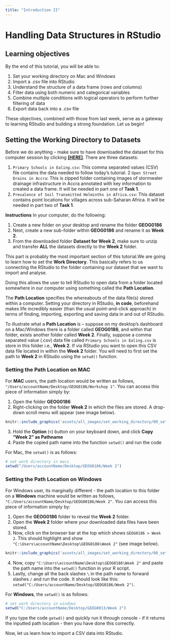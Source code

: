 ```yaml
---
title: "Introduction II"
---
```


# Handling Data Structures in RStudio

## Learning objectives

By the end of this tutorial, you will be able to:

1. Set your working directory on Mac and Windows
2. Import a .csv file into RStudio
3. Understand the structure of a data frame (rows and columns)
4. Filter data using both numeric and categorical variables
5. Combine multiple conditions with logical operators to perform further filtering of data
6. Export data back into a .csv file

These objectives, combined with those from last week, serve as a gateway to learning RStudio and building a strong foundation. Let us begin!

## Setting the Working Directory to Datasets

:::{.callout-warning}
Before we do anything - make sure to have downloaded the dataset for this computer session by clicking [**[HERE]**](). There are three datasets:

1. `Primary Schools in Ealing.csv`: This comma separated values (CSV) file contains the data needed to follow today's tutorial.
2 `Open Street Drains in Accra`: This is zipped folder containing images of stormwater drainage infrastructure in Accra annotated with key information to created a data frame. It will be needed in part one of **Task 1**.
3. `Prevalence of Soil Transmitted Helminths in Africa.csv`: This dataset contains point locations for villages across sub-Saharan Africa. It will be needed in part two of **Task 1**.

**Instructions**
In your computer, do the following:

1. Create a new folder on your desktop and rename the folder **GEOG0186**
2. Next, create a new sub-folder within **GEOG0186** and rename it as **Week 2**.
3. From the downloaded folder **Dataset for Week 2**, make sure to unzip and transfer **ALL** the datasets directly to the **Week 2** folder.
:::

This part is probably the most important section of this tutorial.We are going to learn how to set the **Work Directory**. This basically refers to us connecting the RStudio to the folder containing our dataset that we want to import and analyse. 

Doing this allows the user to tell RStudio to open data from a folder located somewhere in our computer using something called the **Path Location**. 

The **Path Location** specifies the whereabouts of the data file(s) stored within a computer. Setting your directory in RStudio, **in code**, beforehand makes life incredibly easier (than the usual point-and-click approach) in terms of finding, importing, exporting and saving data in and out of RStudio.

To illustrate what a **Path Location** is – suppose on my desktop's dashboard on a Mac/Windows there is a folder called **GEOG0186**, and within that folder, exists another folder called **Week 2**. Finally, suppose a comma separated value (.csv) data file called `Primary Schools in Ealing.csv` is store in this folder i.e., **Week 2**. If via RStudio you want to open this CSV data file located in within the **Week 2** folder. You will need to first set the path to **Week 2** in RStudio using the `setwd()` function.

### Setting the Path Location on MAC

For **MAC** users, the path location would be written as follows, `"/Users/accountName/Desktop/GEOG0186/Workshop 1"`. You can access this piece of information simply by:

1. Open the folder **GEOG0186**
2. Right-clicking on the folder **Week 2** in which the files are stored. A drop-down scroll menu will appear (see image below).

```r
knitr::include_graphics('assets/all_images/set_working_directory/00_setwd_mac.png', error = FALSE) 
```

3. Hold the **Option** (`⌥`) button on your keyboard down, and click **Copy "Week 2" as Pathname**
4. Paste the copied path name into the function `setwd()` and run the code

For Mac, the `setwd()` is as follows:

```r
# set work directory in macs
setwd("/Users/accountName/Desktop/GEOG0186/Week 2")
```

### Setting the Path Location on Windows

For Windows user, its marginally different - the path location to this folder on a **Windows** machine would be written as follows, `"C:/Users/accountName/Desktop/GEOG00186/Week 2"`. You can access this piece of information simply by:

1. Open the **GEOG0186** folder to reveal the **Week 2** folder.
2. Open the **Week 2** folder where your downloaded data files have been stored.
3. Now, click on the browser bar at the top which shows `GEOG0186 > Week 2`. This should highlight and show `"C:\Users\accountName\Desktop\GEOG0186\Week 2"` (see image below).

```r
knitr::include_graphics('assets/all_images/set_working_directory/00_setwd_windows.png', error = FALSE) 
```

4. Now, copy `"C:\Users\accountName\Desktop\GEOG0186\Week 2"` and paste the path name into the `setwd()` function in your R script.
5. Lastly, change all the back slashes `\` in the path name to forward slashes `/` and run the code. It should look like this: `setwd("C:/Users/accountName/Desktop/GEOG0186/Week 2")`.

For **Windows**, the `setwd()` is as follows:

```r
# set work directory in windows
setwd("C:/Users/accountName/Desktop/GEOG0013/Week 2")
```

If you type the code `getwd()` and quickly run it through console - if it returns the inputted path location - then you have done this correctly.

Now, let us learn how to import a CSV data into RStudio.

